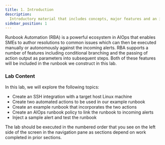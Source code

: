 ```yaml
---
title: 1. Introduction
description:
  Introductory material that includes concepts, major features and an introduction to the lab environment.
sidebar_position: 1
---
```


Runbook Automation (RBA) is a powerful ecosystem in AIOps that enables SMEs to author resolutions to common issues which can then be executed manually or autonomously against the incoming alerts. RBA supports a number of features including conditional branching and the passing of action output as parameters into subsequent steps. Both of these features will be included in the runbook we construct in this lab.

### Lab Content

In this lab, we will explore the following topics:

- Create an SSH integration with a target host Linux machine
- Create two automated actions to be used in our example runbook
- Create an example runbook that incorporates the two actions
- Create an AIOps runbook policy to link the runbook to incoming alerts
- Inject a sample alert and test the runbook

The lab should be executed in the numbered order that you see on the left side of the screen in the navigation pane as sections depend on work completed in prior sections.

